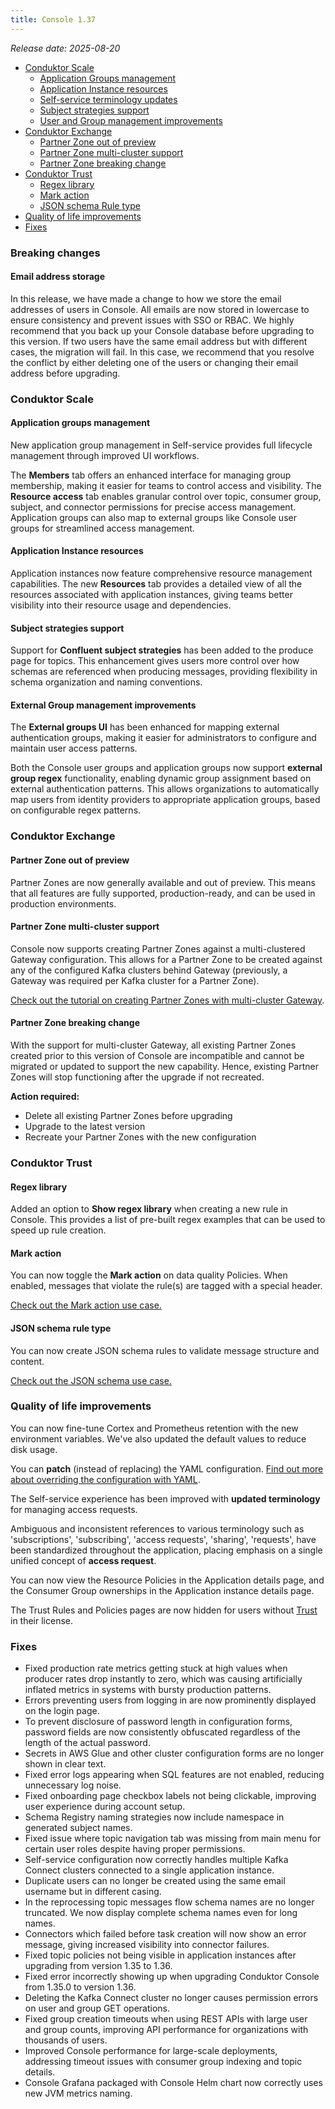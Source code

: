 ```yaml
---
title: Console 1.37
---
```


_Release date: 2025-08-20_

- [Conduktor Scale](#conduktor-scale)
  - [Application Groups management](#application-groups-management)
  - [Application Instance resources](#application-instance-resources)
  - [Self-service terminology updates](#self-service-terminology-updates)
  - [Subject strategies support](#subject-strategies-support)
  - [User and Group management improvements](#user-and-group-management-improvements)
- [Conduktor Exchange](#conduktor-exchange)
  - [Partner Zone out of preview](#partner-zone-out-of-preview)
  - [Partner Zone multi-cluster support](#partner-zone-multi-cluster-support)
  - [Partner Zone breaking change](#partner-zone-breaking-change)
- [Conduktor Trust](#conduktor-trust)
  - [Regex library](#regex-library)
  - [Mark action](#mark-action)
  - [JSON schema Rule type](#json-schema-rule-type)
- [Quality of life improvements](#quality-of-life-improvements)
- [Fixes](#fixes)

### Breaking changes

#### Email address storage

In this release, we have made a change to how we store the email addresses of users in Console. All emails are now stored in lowercase to ensure consistency and prevent issues with SSO or RBAC. We highly recommend that you back up your Console database before upgrading to this version. If two users have the same email address but with different cases, the migration will fail. In this case, we recommend that you resolve the conflict by either deleting one of the users or changing their email address before upgrading.

### Conduktor Scale

#### Application groups management

New application group management in Self-service provides full lifecycle management through improved UI workflows.

The **Members** tab offers an enhanced interface for managing group membership, making it easier for teams to control access and visibility. The **Resource access** tab enables granular control over topic, consumer group, subject, and connector permissions for precise access management. Application groups can also map to external groups like Console user groups for streamlined access management.

#### Application Instance resources

Application instances now feature comprehensive resource management capabilities. The new **Resources** tab provides a detailed view of all the resources associated with application instances, giving teams better visibility into their resource usage and dependencies.

#### Subject strategies support

Support for **Confluent subject strategies** has been added to the produce page for topics. This enhancement gives users more control over how schemas are referenced when producing messages, providing flexibility in schema organization and naming conventions.

#### External Group management improvements

The **External groups UI** has been enhanced for mapping external authentication groups, making it easier for administrators to configure and maintain user access patterns.

Both the Console user groups and application groups now support **external group regex** functionality, enabling dynamic group assignment based on external authentication patterns. This allows organizations to automatically map users from identity providers to appropriate application groups, based on configurable regex patterns.

### Conduktor Exchange

#### Partner Zone out of preview

Partner Zones are now generally available and out of preview. This means that all features are fully supported, production-ready, and can be used in production environments.

#### Partner Zone multi-cluster support

Console now supports creating Partner Zones against a multi-clustered Gateway configuration. This allows for a Partner Zone to be created against any of the configured Kafka clusters behind Gateway (previously, a Gateway was required per Kafka cluster for a Partner Zone).

[Check out the tutorial on creating Partner Zones with multi-cluster Gateway](/guide/tutorials/partner-zone-multi-cluster).

#### Partner Zone breaking change

With the support for multi-cluster Gateway, all existing Partner Zones created prior to this version of Console are incompatible and cannot be migrated or updated to support the new capability. Hence, existing Partner Zones will stop functioning after the upgrade if not recreated.

**Action required:**

- Delete all existing Partner Zones before upgrading
- Upgrade to the latest version
- Recreate your Partner Zones with the new configuration

### Conduktor Trust

#### Regex library

Added an option to **Show regex library** when creating a new rule in Console. This provides a list of pre-built regex examples that can be used to speed up rule creation.

#### Mark action

You can now toggle the **Mark action** on data quality Policies. When enabled, messages that violate the rule(s) are tagged with a special header.

[Check out the Mark action use case.](/guide/use-cases/enforce-data-quality#mark-action)

#### JSON schema rule type

You can now create JSON schema rules to validate message structure and content.

[Check out the JSON schema use case.](/guide/use-cases/enforce-data-quality#json-schema-rule)

### Quality of life improvements

You can now fine-tune Cortex and Prometheus retention with the new environment variables. We've also updated the default values to reduce disk usage.

You can **patch** (instead of replacing) the YAML configuration. [Find out more about overriding the configuration with YAML](/guide/conduktor-in-production/deploy-artifacts/deploy-cortex#overriding-with-yaml).

The Self-service experience has been improved with **updated terminology** for managing access requests.

Ambiguous and inconsistent references to various terminology such as 'subscriptions', 'subscribing', 'access requests', 'sharing', 'requests', have been standardized throughout the application, placing emphasis on a single unified concept of **access request**.

You can now view the Resource Policies in the Application details page, and the Consumer Group ownerships in the Application instance details page.

The Trust Rules and Policies pages are now hidden for users without [Trust](https://conduktor.io/trust) in their license.

### Fixes

- Fixed production rate metrics getting stuck at high values when producer rates drop instantly to zero, which was causing artificially inflated metrics in systems with bursty production patterns.
- Errors preventing users from logging in are now prominently displayed on the login page.
- To prevent disclosure of password length in configuration forms, password fields are now consistently obfuscated regardless of the length of the actual password.
- Secrets in AWS Glue and other cluster configuration forms are no longer shown in clear text.
- Fixed error logs appearing when SQL features are not enabled, reducing unnecessary log noise.
- Fixed onboarding page checkbox labels not being clickable, improving user experience during account setup.
- Schema Registry naming strategies now include namespace in generated subject names.
- Fixed issue where topic navigation tab was missing from main menu for certain user roles despite having proper permissions.
- Self-service configuration now correctly handles multiple Kafka Connect clusters connected to a single application instance.
- Duplicate users can no longer be created using the same email username but in different casing.
- In the reprocessing topic messages flow schema names are no longer truncated. We now display complete schema names even for long names.
- Connectors which failed before task creation will now show an error message, giving increased visibility into connector failures.
- Fixed topic policies not being visible in application instances after upgrading from version 1.35 to 1.36.
- Fixed error incorrectly showing up when upgrading Conduktor Console from 1.35.0 to version 1.36.
- Deleting the Kafka Connect cluster no longer causes permission errors on user and group GET operations.
- Fixed group creation timeouts when using REST APIs with large user and group counts, improving API performance for organizations with thousands of users.
- Improved Console performance for large-scale deployments, addressing timeout issues with consumer group indexing and topic details.
- Console Grafana packaged with Console Helm chart now correctly uses new JVM metrics naming.
